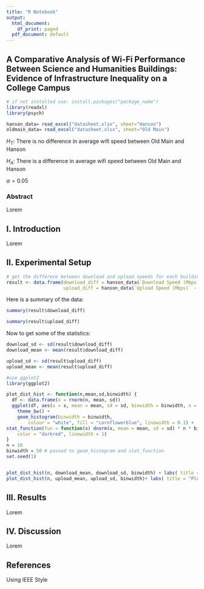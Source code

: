 ```yaml
---
title: "R Notebook"
output:
  html_document:
    df_print: paged
  pdf_document: default
---
```


## A Comparative Analysis of Wi-Fi Performance Between Science and Humanities Buildings: Evidence of Infrastructure Inequality on a College Campus

```r
# if not installed use: install.packages("package_name")
library(readxl)
library(psych)

hanson_data= read_excel("datasheet.xlsx", sheet="Hanson")
oldmain_data= read_excel("datasheet.xlsx", sheet="Old Main")
```

$H_T$: There is no difference in average wifi speed between Old Main and Hanson

$H_A$: There is a difference in average wifi speed between Old Main and Hanson

$\alpha=0.05$

### Abstract

Lorem

## I. Introduction

Lorem

## II. Experimental Setup

```r
# get the differece between download and upload speeds for each building
result <- data.frame(download_diff = hanson_data$`Download Speed (Mbps)` - oldmain_data$`Download Speed (Mbps)`, 
                     upload_diff = hanson_data$`Upload Speed (Mbps)` - oldmain_data$`Upload Speed (Mbps)`)

```

Here is a summary of the data:

```r
summary(result$download_diff)
```

```r
summary(result$upload_diff)
```

Now to get some of the statistics:

```r
download_sd <- sd(result$download_diff)
download_mean <- mean(result$download_diff)

upload_sd <- sd(result$upload_diff)
upload_mean <- mean(result$upload_diff)

#use ggplot2
library(ggplot2)

plot_dist_hist <- function(n,mean,sd,binwidth) {
  df <- data.frame(x = rnorm(n, mean, sd))
  ggplot(df, aes(x = x, mean = mean, sd = sd, binwidth = binwidth, n = n)) +
    theme_bw() +
    geom_histogram(binwidth = binwidth, 
        colour = "white", fill = "cornflowerblue", linewidth = 0.1) +
stat_function(fun = function(x) dnorm(x, mean = mean, sd = sd) * n * binwidth,
    color = "darkred", linewidth = 1)
}
n = 16
binwidth = 50 # passed to geom_histogram and stat_function
set.seed(1)


plot_dist_hist(n, download_mean, download_sd, binwidth) + labs( title = "Plot of Average Download Speed Difference Distribution", x="Speed (Mbps)", y="Occurance")
plot_dist_hist(n, upload_mean, upload_sd, binwidth)+ labs( title = "Plot of Average Upload Speed Difference Distribution", x="Speed (Mbps)", y="Occurance")

```

## III. Results

Lorem

## IV. Discussion

Lorem

## References

Using IEEE Style
